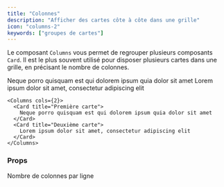 ```yaml
---
title: "Colonnes"
description: "Afficher des cartes côte à côte dans une grille"
icon: "columns-2"
keywords: ["groupes de cartes"]
---
```


Le composant `Columns` vous permet de regrouper plusieurs composants `Card`. Il est le plus souvent utilisé pour disposer plusieurs cartes dans une grille, en précisant le nombre de colonnes.

<Columns cols={2}>
  <Card title="Première carte" icon="panel-left-close">
    Neque porro quisquam est qui dolorem ipsum quia dolor sit amet
  </Card>
  <Card title="Deuxième carte" icon="panel-right-close">
    Lorem ipsum dolor sit amet, consectetur adipiscing elit
  </Card>
</Columns>

<RequestExample>

```mdx Card Group Example
<Columns cols={2}>
  <Card title="Première carte">
    Neque porro quisquam est qui dolorem ipsum quia dolor sit amet
  </Card>
  <Card title="Deuxième carte">
    Lorem ipsum dolor sit amet, consectetur adipiscing elit
  </Card>
</Columns>
```

</RequestExample>

### Props

<ResponseField name="cols" default={2}>
  Nombre de colonnes par ligne
</ResponseField>
